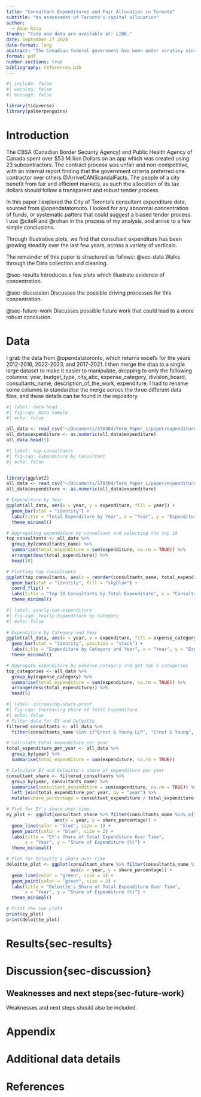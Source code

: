 ```yaml
---
title: "Consultant Expenditures and Fair Allocation in Toronto"
subtitle: "An assessment of Toronto's capital allocation"
author: 
  - Aman Rana
thanks: "Code and data are available at: LINK."
date: September 27 2024
date-format: long
abstract: "The Canadian federal government has been under scrutiny since the widely reported ArriveCAN scandal, which brought to light a sever misappropriation of funds through contractors. In light of these events, I investigate the allocation of funds to consultants by the City of Toronto. Exploring expenditure, I find an increasing budget allocation to consultants, and a tendency to allocate to a few key consultants. I suggest future work which could lead to a more complete evaluation and a possible investigation into the bidding process. "
format: pdf
number-sections: true
bibliography: references.bib
---
```


```r
#| include: false
#| warning: false
#| message: false

library(tidyverse)
library(palmerpenguins)
```


# Introduction
The CBSA (Canadian Border Security Agency) and Public Health Agency of Canada spent over $53 Million Dollars on an app which was created using 23 subcontractors. The contract process was unfair and non-competitive, with an internal report finding that the government criteria preferred one contractor over others @ArriveCANScandalFacts. The people of a city benefit from fair and efficient markets, as such the allocation of its tax dollars should follow a transparent and robust tender process.

In this paper I explored the City of Toronto's consultant expenditure data, sourced from @opendatatoronto.
I looked for any abnormal concentration of funds, or systematic patters that could suggest a biased tender process.
I use @citeR and @rohan in the process of my analysis, and arrive to a few simple conclusions.

Through illustrative plots, we find that consultant expenditure has been growing steadily over the last few years, across a variety of verticals. 

The remainder of this paper is structured as follows:
 @sec-data Walks through the Data collection and cleaning.
 
 @sec-results Introduces a few plots which illustrate evidence of concentration.
 
 @sec-discussion Discusses the possible driving processes for this concentration.
 
 @sec-future-work Discusses possible future work that could lead to a more robust conclusion.

# Data {#sec-data}

I grab the data from @opendatatoronto, which returns excel's for the years 2012-2016, 2022-2023, and 2017-2021. I then merge the dtaa to a single large dataset to make it easier to manipulate, dropping to only the following columns: year, budget_type, city_abc, expense_category, division_board, consultants_name, description_of_the_work, expenditure. I had to rename some columns to standardise the merge across the three different data files, and these details can be found in the repository. 

```r
#| label: data-head
#| fig-cap: Data Sample
#| echo: false

all_data <- read_csv("~/Documents/STA304/Term_Paper_1/paper/expenditure_analysis_data.csv")
all_data$expenditure <- as.numeric(all_data$expenditure)
all_data.head(5)

```

```r
#| label: top-consultants
#| fig-cap: Expenditure by Consultant
#| echo: false


library(ggplot2)
all_data <- read_csv("~/Documents/STA304/Term_Paper_1/paper/expenditure_analysis_data.csv")
all_data$expenditure <- as.numeric(all_data$expenditure)

# Expenditure by Year
ggplot(all_data, aes(x = year, y = expenditure, fill = year)) +
  geom_bar(stat = "identity") +
  labs(title = "Total Expenditure by Year", x = "Year", y = "Expenditure") +
  theme_minimal()

# Aggregating expenditure by consultant and selecting the top 10
top_consultants <- all_data %>%
  group_by(consultants_name) %>%
  summarise(total_expenditure = sum(expenditure, na.rm = TRUE)) %>%
  arrange(desc(total_expenditure)) %>%
  head(10)

# Plotting top consultants
ggplot(top_consultants, aes(x = reorder(consultants_name, total_expenditure), y = total_expenditure)) +
  geom_bar(stat = "identity", fill = "skyblue") +
  coord_flip() +
  labs(title = "Top 10 Consultants by Total Expenditure", x = "Consultants", y = "Total Expenditure") +
  theme_minimal()
```
```r
#| label: yearly-cat-expenditure
#| fig-cap: Yearly Expenditure by Category
#| echo: false
         
# Expenditure by Category and Year
ggplot(all_data, aes(x = year, y = expenditure, fill = expense_category)) +
  geom_bar(stat = "identity", position = "stack") +
  labs(title = "Expenditure by Category and Year", x = "Year", y = "Expenditure") +
  theme_minimal()

# Aggregate expenditure by expense_category and get top 5 categories
top_categories <- all_data %>%
  group_by(expense_category) %>%
  summarise(total_expenditure = sum(expenditure, na.rm = TRUE)) %>%
  arrange(desc(total_expenditure)) %>%
  head(5)
```

```r
#| label: increasing-share-proof
#| fig-cap: Increasing Share of Total Expenditure
#| echo: false
# Filter data for EY and Deloitte
filtered_consultants <- all_data %>%
  filter(consultants_name %in% c("Ernst & Young LLP", "Ernst & Young", "Deloitte LLP", "Deloitte"))

# Calculate total expenditure per year
total_expenditure_per_year <- all_data %>%
  group_by(year) %>%
  summarise(total_expenditure = sum(expenditure, na.rm = TRUE))

# Calculate EY and Deloitte's share of expenditure per year
consultant_share <- filtered_consultants %>%
  group_by(year, consultants_name) %>%
  summarise(consultant_expenditure = sum(expenditure, na.rm = TRUE)) %>%
  left_join(total_expenditure_per_year, by = "year") %>%
  mutate(share_percentage = consultant_expenditure / total_expenditure * 100)

# Plot for EY's share over time
ey_plot <- ggplot(consultant_share %>% filter(consultants_name %in% c("Ernst & Young LLP", "Ernst & Young")),
                  aes(x = year, y = share_percentage)) +
  geom_line(color = "blue", size = 1) +
  geom_point(color = "blue", size = 2) +
  labs(title = "EY's Share of Total Expenditure Over Time",
       x = "Year", y = "Share of Expenditure (%)") +
  theme_minimal()

# Plot for Deloitte's share over time
deloitte_plot <- ggplot(consultant_share %>% filter(consultants_name %in% c("Deloitte LLP", "Deloitte")),
                        aes(x = year, y = share_percentage)) +
  geom_line(color = "green", size = 1) +
  geom_point(color = "green", size = 2) +
  labs(title = "Deloitte's Share of Total Expenditure Over Time",
       x = "Year", y = "Share of Expenditure (%)") +
  theme_minimal()

# Print the two plots
print(ey_plot)
print(deloitte_plot)
```

# Results{sec-results}


# Discussion{sec-discussion}

## Weaknesses and next steps{sec-future-work}

Weaknesses and next steps should also be included.

\newpage

\appendix

# Appendix {-}


# Additional data details



\newpage


# References


